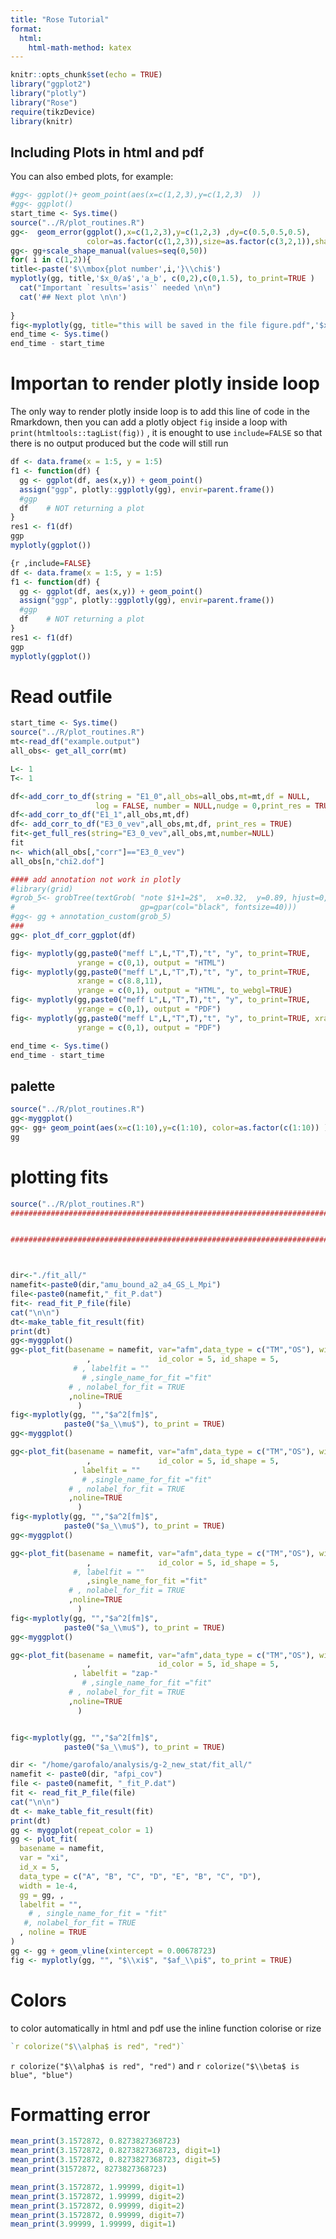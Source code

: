 ```yaml
---
title: "Rose Tutorial"
format: 
  html:
    html-math-method: katex
---
```


```r
knitr::opts_chunk$set(echo = TRUE)
library("ggplot2")
library("plotly")
library("Rose")
require(tikzDevice)
library(knitr)
```


## Including Plots in html and pdf

You can also embed plots, for example:


```r
#gg<- ggplot()+ geom_point(aes(x=c(1,2,3),y=c(1,2,3)  ))
#gg<- ggplot()
start_time <- Sys.time()
source("../R/plot_routines.R")
gg<-  geom_error(ggplot(),x=c(1,2,3),y=c(1,2,3) ,dy=c(0.5,0.5,0.5),
                 color=as.factor(c(1,2,3)),size=as.factor(c(3,2,1)),shape=as.factor(c(1,2,3)),width=0.2, stroke=0.3  )
gg<- gg+scale_shape_manual(values=seq(0,50))
for( i in c(1,2)){
title<-paste('$\\mbox{plot number',i,'}\\chi$')
myplotly(gg, title,'$x_0/a$','a_b', c(0,2),c(0,1.5), to_print=TRUE )
  cat("Important `results='asis'` needed \n\n")
  cat('## Next plot \n\n')
  
}
fig<-myplotly(gg, title="this will be saved in the file figure.pdf",'$x_0/a$','a_b', xrange=c(0,2),yrange=c(0,1.5), to_print=FALSE, save_pdf="figure" )
end_time <- Sys.time()    
end_time - start_time
``` 


# Importan to render plotly inside loop 

The only way to render plotly inside loop is to add this line of code in the Rmarkdown, then you can add a plotly object `fig` inside a loop with `print(htmltools::tagList(fig))` , it is enought to use `include=FALSE` so that there is no
output produced but the code will still run


```r
df <- data.frame(x = 1:5, y = 1:5)    
f1 <- function(df) {
  gg <- ggplot(df, aes(x,y)) + geom_point()
  assign("ggp", plotly::ggplotly(gg), envir=parent.frame())
  #ggp
  df    # NOT returning a plot
}
res1 <- f1(df)
ggp
myplotly(ggplot())
```


```r
{r ,include=FALSE}
df <- data.frame(x = 1:5, y = 1:5)    
f1 <- function(df) {
  gg <- ggplot(df, aes(x,y)) + geom_point()
  assign("ggp", plotly::ggplotly(gg), envir=parent.frame())
  #ggp
  df    # NOT returning a plot
}
res1 <- f1(df)
ggp
myplotly(ggplot())
```

# Read outfile



```r

start_time <- Sys.time()
source("../R/plot_routines.R")
mt<-read_df("example.output")
all_obs<- get_all_corr(mt)

L<- 1 
T<- 1

df<-add_corr_to_df(string = "E1_0",all_obs=all_obs,mt=mt,df = NULL,
                   log = FALSE, number = NULL,nudge = 0,print_res = TRUE)
df<-add_corr_to_df("E1_1",all_obs,mt,df)
df<- add_corr_to_df("E3_0_vev",all_obs,mt,df, print_res = TRUE)
fit<-get_full_res(string="E3_0_vev",all_obs,mt,number=NULL)
fit
n<- which(all_obs[,"corr"]=="E3_0_vev")
all_obs[n,"chi2.dof"]

#### add annotation not work in plotly
#library(grid)
#grob_5<- grobTree(textGrob( "note $1+1=2$",  x=0.32,  y=0.89, hjust=0,
#                            gp=gpar(col="black", fontsize=40)))
#gg<- gg + annotation_custom(grob_5)
###
gg<- plot_df_corr_ggplot(df)

fig<- myplotly(gg,paste0("meff L",L,"T",T),"t", "y", to_print=TRUE,
               yrange = c(0,1), output = "HTML")  
fig<- myplotly(gg,paste0("meff L",L,"T",T),"t", "y", to_print=TRUE,
               xrange = c(8.8,11),
               yrange = c(0,1), output = "HTML", to_webgl=TRUE)
fig<- myplotly(gg,paste0("meff L",L,"T",T),"t", "y", to_print=TRUE, 
               yrange = c(0,1), output = "PDF")
fig<- myplotly(gg,paste0("meff L",L,"T",T),"t", "y", to_print=TRUE, xrange = c(8.8,11),
               yrange = c(0,1), output = "PDF")

end_time <- Sys.time()    
end_time - start_time
``` 

## palette

```r
source("../R/plot_routines.R")
gg<-myggplot()
gg<- gg+ geom_point(aes(x=c(1:10),y=c(1:10), color=as.factor(c(1:10)) ), size=4)
gg
```



# plotting fits 

```r
source("../R/plot_routines.R")
################################################################################


################################################################################



dir<-"./fit_all/"
namefit<-paste0(dir,"amu_bound_a2_a4_GS_L_Mpi")
file<-paste0(namefit,"_fit_P.dat")
fit<- read_fit_P_file(file)
cat("\n\n")
dt<-make_table_fit_result(fit)
print(dt)
gg<-myggplot()
gg<-plot_fit(basename = namefit, var="afm",data_type = c("TM","OS"), width=1e-4, gg=gg
                 ,               id_color = 5, id_shape = 5,
              # , labelfit = ""
                # ,single_name_for_fit ="fit"
             # , nolabel_for_fit = TRUE
             ,noline=TRUE
               )
fig<-myplotly(gg, "","$a^2[fm]$",
            paste0("$a_\\mu$"), to_print = TRUE)
gg<-myggplot()

gg<-plot_fit(basename = namefit, var="afm",data_type = c("TM","OS"), width=1e-4, gg=gg
                 ,               id_color = 5, id_shape = 5,
              , labelfit = ""
                # ,single_name_for_fit ="fit"
             # , nolabel_for_fit = TRUE
             ,noline=TRUE
               )
fig<-myplotly(gg, "","$a^2[fm]$",
            paste0("$a_\\mu$"), to_print = TRUE)
gg<-myggplot()

gg<-plot_fit(basename = namefit, var="afm",data_type = c("TM","OS"), width=1e-4, gg=gg
                 ,               id_color = 5, id_shape = 5,
              #, labelfit = ""
                 ,single_name_for_fit ="fit"
             # , nolabel_for_fit = TRUE
             ,noline=TRUE
               )
fig<-myplotly(gg, "","$a^2[fm]$",
            paste0("$a_\\mu$"), to_print = TRUE)
gg<-myggplot()

gg<-plot_fit(basename = namefit, var="afm",data_type = c("TM","OS"), width=1e-4, gg=gg
                 ,               id_color = 5, id_shape = 5,
              , labelfit = "zap-"
                # ,single_name_for_fit ="fit"
             # , nolabel_for_fit = TRUE
             ,noline=TRUE
               )


fig<-myplotly(gg, "","$a^2[fm]$",
            paste0("$a_\\mu$"), to_print = TRUE)
```


```r


dir <- "/home/garofalo/analysis/g-2_new_stat/fit_all/"
namefit <- paste0(dir, "afpi_cov")
file <- paste0(namefit, "_fit_P.dat")
fit <- read_fit_P_file(file)
cat("\n\n")
dt <- make_table_fit_result(fit)
print(dt)
gg <- myggplot(repeat_color = 1)
gg <- plot_fit(
  basename = namefit,
  var = "xi",
  id_x = 5,
  data_type = c("A", "B", "C", "D", "E", "B", "C", "D"),
  width = 1e-4,
  gg = gg, ,
  labelfit = "",
    # , single_name_for_fit = "fit"
   #, nolabel_for_fit = TRUE
  , noline = TRUE
)
gg <- gg + geom_vline(xintercept = 0.00678723)
fig <- myplotly(gg, "", "$\\xi$", "$af_\\pi$", to_print = TRUE)
```


# Colors

to color automatically in html and pdf use the inline function  colorise or rize
```r
`r colorize("$\\alpha$ is red", "red")`
```
`r colorize("$\\alpha$ is red", "red")` and `r colorize("$\\beta$ is blue", "blue")`

# Formatting error

```r
mean_print(3.1572872, 0.8273827368723)
mean_print(3.1572872, 0.8273827368723, digit=1)
mean_print(3.1572872, 0.8273827368723, digit=5)
mean_print(31572872, 8273827368723)
```

```r
mean_print(3.1572872, 1.99999, digit=1)
mean_print(3.1572872, 1.99999, digit=2)
mean_print(3.1572872, 0.99999, digit=2)
mean_print(3.1572872, 0.99999, digit=7)
mean_print(3.99999, 1.99999, digit=1)

```
